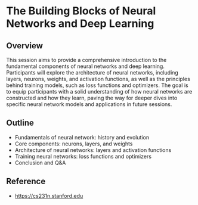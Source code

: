 #  The Building Blocks of Neural Networks and Deep Learning

## Overview

This session aims to provide a comprehensive introduction to the fundamental components of neural networks and deep learning. Participants will explore the architecture of neural networks, including layers, neurons, weights, and activation functions, as well as the principles behind training models, such as loss functions and optimizers. The goal is to equip participants with a solid understanding of how neural networks are constructed and how they learn, paving the way for deeper dives into specific neural network models and applications in future sessions.

## Outline

* Fundamentals of neural network: history and evolution
* Core components: neurons, layers, and weights
* Architecture of neural networks: layers and activation functions
* Training neural networks: loss functions and optimizers
* Conclusion and Q&A

## Reference
* [https://cs231n.stanford.edu](https://cs231n.stanford.edu)